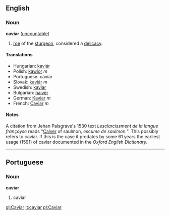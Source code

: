 ==English==
===Noun===
'''caviar''' ([[uncountable]])

# [[roe]] of the [[sturgeon]], considered a [[delicacy]].

====Translations====
*Hungarian: [[kaviár]]
*Polish: [[kawior]] ''m''
*Portuguese: caviar
*Slovak: [[kaviár]] ''m''
*Swedish: [[kaviar]]
*Bulgarian: [[haiver]]
*German: [[Kaviar]] ''m''
*French: [[Caviar]] ''m''

====Notes====
A citation from Jehan Palsgrave's 1530 text ''Lesclarcissment de la langue françoyse'' reads "[[Calver]] of saulmon, ''escume de saulmon.''".  This possibly refers to caviar.  If this is the case it predates by some 61 years the earliest usage (1591) of caviar documented in the ''Oxford English Dictionary.''
----

==Portuguese==
===Noun===
'''caviar'''

# caviar

[[gl:Caviar]]
[[it:caviar]]
[[pl:Caviar]]